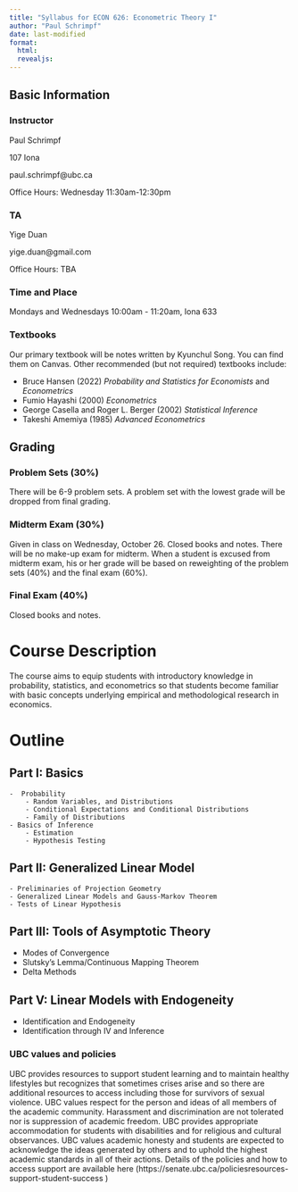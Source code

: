 ```yaml
---
title: "Syllabus for ECON 626: Econometric Theory I"
author: "Paul Schrimpf"
date: last-modified
format:
  html:
  revealjs:
---
```


## Basic Information

### Instructor

Paul Schrimpf

107 Iona

paul.schrimpf@ubc.ca

Office Hours: Wednesday 11:30am-12:30pm

### TA

Yige Duan

yige.duan@gmail.com

Office Hours: TBA


### Time and Place

Mondays and Wednesdays 10:00am - 11:20am, Iona 633

### Textbooks

Our primary textbook will be notes written by Kyunchul Song. You can find them on Canvas. Other recommended (but not required) textbooks include:

- Bruce Hansen (2022) *Probability and Statistics for Economists* and *Econometrics*
- Fumio Hayashi (2000) *Econometrics*
- George Casella and Roger L. Berger (2002) *Statistical Inference*
- Takeshi Amemiya (1985) *Advanced Econometrics*


## Grading

### Problem Sets (30%)

There will be 6-9 problem sets. A problem set with the lowest grade
will be dropped from final grading.

### Midterm Exam (30%)

Given in class on Wednesday, October 26. Closed books and notes.
There will be no make-up exam for midterm. When a student is excused
from midterm exam, his or her grade will be based on reweighting of
the problem sets (40%) and the final exam (60%).

### Final Exam (40%)

Closed books and notes.


# Course Description

The course aims to equip students with introductory knowledge in
probability, statistics, and econometrics so that students become
familiar with basic concepts underlying empirical and methodological
research in economics.

# Outline


## Part I: Basics

    -  Probability
        - Random Variables, and Distributions
        - Conditional Expectations and Conditional Distributions
        - Family of Distributions
    - Basics of Inference
        - Estimation
        - Hypothesis Testing

## Part II: Generalized Linear Model

    - Preliminaries of Projection Geometry
    - Generalized Linear Models and Gauss-Markov Theorem
    - Tests of Linear Hypothesis

## Part III: Tools of Asymptotic Theory

   - Modes of Convergence
   - Slutsky’s Lemma/Continuous Mapping Theorem
   - Delta Methods

## Part V: Linear Models with Endogeneity

   - Identification and Endogeneity
   - Identification through IV and Inference



### UBC values and policies

UBC provides resources to support student learning and to maintain
healthy lifestyles but recognizes that sometimes crises arise and so
there are additional resources to access including those for survivors
of sexual violence. UBC values respect for the person and ideas of all
members of the academic community. Harassment and discrimination are
not tolerated nor is suppression of academic freedom. UBC provides
appropriate accommodation for students with disabilities and for
religious and cultural observances. UBC values academic honesty and
students are expected to acknowledge the ideas generated by others and
to uphold the highest academic standards in all of their
actions. Details of the policies and how to access support are
available here
(https://senate.ubc.ca/policiesresources-support-student-success
)
